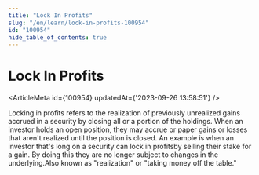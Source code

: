 ```yaml
---
title: "Lock In Profits"
slug: "/en/learn/lock-in-profits-100954"
id: "100954"
hide_table_of_contents: true
---
```



# Lock In Profits

<ArticleMeta id={100954} updatedAt={'2023-09-26 13:58:51'} />
<div className='border-solid border-b border-t-0 my-4 border-[var(--ifm-color-gray-300)]' />

Locking in profits refers to the realization of previously unrealized gains accrued in a security by closing all or a portion of the holdings. When an investor holds an open position, they may accrue  or paper gains or losses that aren't realized until the position is closed. An example is when an investor that's long on a security can lock in profitsby selling their stake for a gain. By doing this they are no longer subject to changes in the underlying.Also known as "realization" or "taking money off the table."
